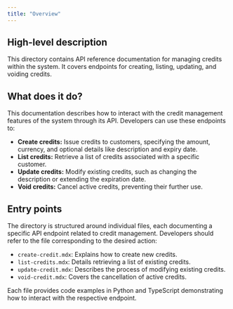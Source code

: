 ```yaml
---
title: "Overview"
---
```


## High-level description
This directory contains API reference documentation for managing credits within the system. It covers endpoints for creating, listing, updating, and voiding credits.

## What does it do?
This documentation describes how to interact with the credit management features of the system through its API. Developers can use these endpoints to:

* **Create credits:** Issue credits to customers, specifying the amount, currency, and optional details like description and expiry date.
* **List credits:** Retrieve a list of credits associated with a specific customer.
* **Update credits:** Modify existing credits, such as changing the description or extending the expiration date.
* **Void credits:** Cancel active credits, preventing their further use.

## Entry points
The directory is structured around individual files, each documenting a specific API endpoint related to credit management. Developers should refer to the file corresponding to the desired action:

- `create-credit.mdx`: Explains how to create new credits.
- `list-credits.mdx`: Details retrieving a list of existing credits.
- `update-credit.mdx`: Describes the process of modifying existing credits.
- `void-credit.mdx`: Covers the cancellation of active credits.

Each file provides code examples in Python and TypeScript demonstrating how to interact with the respective endpoint.
